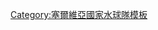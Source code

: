 {{National squad
  | name      = 2016年奧運會男子水球塞爾維亞參賽名單
  | bg        = #0040BC
  | fg        = white
  |bordercolor= green
  | country   = 塞爾維亞
  | team link = 塞爾維亞國家男子水球隊
  | title     = 塞爾維亞參賽名單
  | comp      = 2016年夏季奧林匹克運動會 – 金牌
  | comp link = 2016年夏季奧林匹克運動會男子水球比賽
  | p1        = [[戈伊科·皮耶特洛維奇]]
  | p2        = [[杜尚·曼迪奇]]
  | p3        = [[日夫科·戈齊奇]]
  | p4        = [[萨瓦·兰杰洛夫维奇]]
  | p5        = [[米洛什·丘克]]
  | p6        = [[杜什科·皮耶特洛維奇]]
  | p7        = [[斯洛波丹·尼基奇]]
  | p8        = [[米蘭·阿列克西奇]]
  | p9        = [[尼古拉·亚克希奇]]
  | p10       = [[菲利普·菲利波維奇]]
  | p11       = [[安德里亞·普爾拉伊諾維奇]]
  | p12       = [[斯特凡·米特羅維奇]]
  | p13       = [[布拉尼斯拉夫·米特罗维奇]]
  | coach       = [[Dejan Savić|D. Savić]]
}}<noinclude>
{{documentation}}
[[Category:塞爾維亞國家水球隊模板]]
</noinclude>
